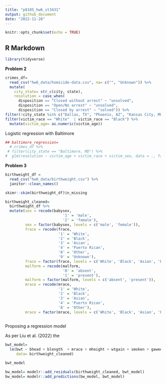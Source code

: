 ```yaml
---
title: "p8105_hw6_st3431"
output: github_document
date: "2022-11-28"
---
```


```r
knitr::opts_chunk$set(echo = TRUE)
```

## R Markdown


```r
library(tidyverse)
```

**Problem 2** 

```r
crimes_df= 
  read_csv("hw6_data/homicide-data.csv", na= c("", "Unknown")) %>% 
  mutate(
    city_state= str_c(city, state), 
    resolution = case_when(
      disposition == "Closed without arrest" ~ "unsolved",
      disposition == "Open/No arrest" ~ "unsolved",
      disposition == "Closed by arrest" ~ "solved")) %>% 
filter(!city_state %in% c("Dallas, TX", "Phoenix, AZ", "Kansas City, MO", "Tuls, AL" )) %>% 
filter(victim_race == "White"  | victim_race == "Black") %>%
  mutate(victim_age= as.numeric(victim_age)) 
```

Logistic regression with Baltimore 

```r
## baltimore_regression= 
  # crimes_df %>%  
 # filter(city_state == "Baltimore, MD") %>% 
#  glm(resolution ~ victim_age + victim_race + victim_sex, data = ., family = binomial)
```

**Problem 3** 

```r
birthweight_df = 
  read_csv("hw6_data/birthweight.csv") %>% 
  janitor::clean_names() 

skimr::skim(birthweight_df)$n_missing

birthweight_cleaned=
  birthweight_df %>%
  mutate(sex = recode(babysex,
                          '1' = 'male',
                          '2' = 'female'),
         sex = factor(babysex, levels = c('male', 'female')),
         frace = recode(frace,
                        '1' = 'White',
                        '2' = 'Black',
                        '3' = 'Asian',
                        '4' = 'Puerto Rican',
                        '8' = 'Other',
                        '9' = 'Unknown'), 
         frace = factor(frace, levels = c('White', 'Black', 'Asian', 'Puerto Rican', 'Other')),
         malform = recode(malform,
                          '0' = 'absent',
                          '1' = 'present'),
         malform = factor(malform, levels = c('absent', 'present')), 
         mrace = recode(mrace,
                        '1' = 'White',
                        '2' = 'Black',
                        '3' = 'Asian',
                        '4' = 'Puerto Rican',
                        '8' = 'Other'), 
         mrace = factor(mrace, levels = c('White', 'Black', 'Asian', 'Puerto Rican', 'Other')))
  
```

Proposing a regression model 

As per Liu et al. (2022) the 
```r
bwt_model= 
  lm(bwt ~ bhead + blength  + mrace + mheight + wtgain + smoken + gaweeks, 
     data= birthweight_cleaned)

bwt_model

bw_model= modelr::add_residuals(birthweight_cleaned, bwt_model)
bw_model= modelr::add_predictions(bw_model, bwt_model)
```




